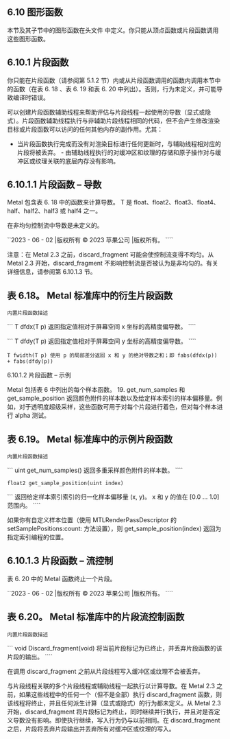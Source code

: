 ## 6.10 图形函数

本节及其子节中的图形函数在头文件 中定义。你只能从顶点函数或片段函数调用这些图形函数。

## 6.10.1 片段函数

你只能在片段函数（请参阅第 5.1.2 节）内或从片段函数调用的函数内调用本节中的函数（在表 6. 18 、表 6. 19 和表 6. 20 中列出）。否则，行为未定义，并可能导致编译时错误。

可以创建片段函数辅助线程来帮助评估与片段线程一起使用的导数（显式或隐式）。片段函数辅助线程执行与非辅助片段线程相同的代码，但不会产生修改渲染目标或片段函数可以访问的任何其他内存的副作用。尤其：

- 当片段函数执行完成而没有对渲染目标进行任何更新时，与辅助线程相对应的片段将被丢弃。 - 由辅助线程执行的对缓冲区和纹理的存储和原子操作对与缓冲区或纹理关联的底层内存没有影响。

## 6.10.1.1 片段函数 – 导数

Metal 包含表 6. 18 中的函数来计算导数。 T 是 float、float2、float3、float4、half、half2、half3 或 half4 之一。

在非均匀控制流中导数是未定义的。

``2023 - 06 - 02 |版权所有 © 2023 苹果公司 |版权所有。 ````

注意：在 Metal 2.3 之前，discard_fragment 可能会使控制流变得不均匀。从 Metal 2.3 开始，discard_fragment 不影响控制流是否被认为是非均匀的。有关详细信息，请参阅第 6.10.1.3 节。

## 表 6.18。 Metal 标准库中的衍生片段函数

`内置片段函数描述`

``` T dfdx(T p) 返回指定值相对于屏幕空间 x 坐标的高精度偏导数。 ````

``` T dfdy(T p) 返回指定值相对于屏幕空间 y 坐标的高精度偏导数。 ````

`T fwidth(T p) 使用 p 的局部差分返回 x 和 y 的绝对导数之和；即 fabs(dfdx(p)) + fabs(dfdy(p))`

6.10.1.2 片段函数 – 示例

Metal 包括表 6 中列出的每个样本函数。 19. get_num_samples 和 get_sample_position 返回颜色附件的样本数以及给定样本索引的样本偏移量。例如，对于透明度超级采样，这些函数可用于对每个片段进行着色，但对每个样本进行 alpha 测试。

## 表 6.19。 Metal 标准库中的示例片段函数

`内置片段函数描述`

``` uint get_num_samples() 返回多重采样颜色附件的样本数。 ````

`float2 get_sample_position(uint index)`

``` 返回给定样本索引索引的归一化样本偏移量 (x, y)。 x 和 y 的值在 [0.0 ... 1.0] 范围内。 ````

如果你有自定义样本位置（使用 MTLRenderPassDescriptor 的 setSamplePositions:count: 方法设置），则 get_sample_position(index) 返回为指定索引编程的位置。

## 6.10.1.3 片段函数 – 流控制

表 6. 20 中的 Metal 函数终止一个片段。

``2023 - 06 - 02 |版权所有 © 2023 苹果公司 |版权所有。 ````

## 表 6.20。 Metal 标准库中的片段流控制函数

`内置片段函数描述`

``` void Discard_fragment(void) 将当前片段标记为已终止，并丢弃片段函数的该片段的输出。 ````

在调用 discard_fragment 之前从片段线程写入缓冲区或纹理不会被丢弃。

与片段线程关联的多个片段线程或辅助线程一起执行以计算导数。在 Metal 2.3 之前，如果这些线程中的任何一个（但不是全部）执行 discard_fragment 函数，则该线程将终止，并且任何派生计算（显式或隐式）的行为都未定义。从 Metal 2.3 开始，discard_fragment 将片段标记为终止，同时继续并行执行，并且对是否定义导数没有影响。即使执行继续，写入行为仍与以前相同。在 discard_fragment 之后，片段将丢弃片段输出并丢弃所有对缓冲区或纹理的写入。
